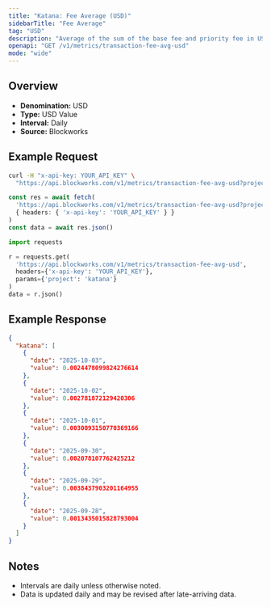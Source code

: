 ```yaml
---
title: "Katana: Fee Average (USD)"
sidebarTitle: "Fee Average"
tag: "USD"
description: "Average of the sum of the base fee and priority fee in USD that day"
openapi: "GET /v1/metrics/transaction-fee-avg-usd"
mode: "wide"
---
```


## Overview

- **Denomination:** USD
- **Type:** USD Value
- **Interval:** Daily
- **Source:** Blockworks

## Example Request

<CodeGroup>

```bash cURL
curl -H "x-api-key: YOUR_API_KEY" \
  "https://api.blockworks.com/v1/metrics/transaction-fee-avg-usd?project=katana"
```

```typescript TypeScript
const res = await fetch(
  'https://api.blockworks.com/v1/metrics/transaction-fee-avg-usd?project=katana',
  { headers: { 'x-api-key': 'YOUR_API_KEY' } }
)
const data = await res.json()
```

```python Python
import requests

r = requests.get(
  'https://api.blockworks.com/v1/metrics/transaction-fee-avg-usd',
  headers={'x-api-key': 'YOUR_API_KEY'},
  params={'project': 'katana'}
)
data = r.json()
```

</CodeGroup>

## Example Response

```json
{
  "katana": [
    {
      "date": "2025-10-03",
      "value": 0.0024478099824276614
    },
    {
      "date": "2025-10-02",
      "value": 0.002781872129420306
    },
    {
      "date": "2025-10-01",
      "value": 0.0030093150770369166
    },
    {
      "date": "2025-09-30",
      "value": 0.002078107762425212
    },
    {
      "date": "2025-09-29",
      "value": 0.0038437903201164955
    },
    {
      "date": "2025-09-28",
      "value": 0.0013435015828793004
    }
  ]
}
```

## Notes
- Intervals are daily unless otherwise noted.
- Data is updated daily and may be revised after late-arriving data.
